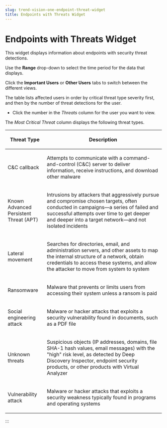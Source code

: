 ```yaml
---
slug: trend-vision-one-endpoint-threat-widget
title: Endpoints with Threats Widget
---
```

# Endpoints with Threats Widget

This widget displays information about endpoints with security threat detections.

Use the **Range** drop-down to select the time period for the data that displays.

Click the **Important Users** or **Other Users** tabs to switch between the different views.

The table lists affected users in order by critical threat type severity first, and then by the number of threat detections for the user.

- Click the number in the *Threats* column for the user you want to view.

The *Most Critical Threat* column displays the following threat types.

<table>
<colgroup>
<col style="width: 25%" />
<col style="width: 75%" />
</colgroup>
<thead>
<tr>
<th><p>Threat Type</p></th>
<th><p>Description</p></th>
</tr>
</thead>
<tbody>
<tr>
<td><p>C&amp;C callback</p></td>
<td><p>Attempts to communicate with a command-and-control (C&amp;C) server to deliver information, receive instructions, and download other malware</p></td>
</tr>
<tr>
<td><p>Known Advanced Persistent Threat (APT)</p></td>
<td><p>Intrusions by attackers that aggressively pursue and compromise chosen targets, often conducted in campaigns—a series of failed and successful attempts over time to get deeper and deeper into a target network—and not isolated incidents</p></td>
</tr>
<tr>
<td><p>Lateral movement</p></td>
<td><p>Searches for directories, email, and administration servers, and other assets to map the internal structure of a network, obtain credentials to access these systems, and allow the attacker to move from system to system</p></td>
</tr>
<tr>
<td><p>Ransomware</p></td>
<td><p>Malware that prevents or limits users from accessing their system unless a ransom is paid</p></td>
</tr>
<tr>
<td><p>Social engineering attack</p></td>
<td><p>Malware or hacker attacks that exploits a security vulnerability found in documents, such as a PDF file</p></td>
</tr>
<tr>
<td><p>Unknown threats</p></td>
<td><p>Suspicious objects (IP addresses, domains, file SHA-1 hash values, email messages) with the "high" risk level, as detected by Deep Discovery Inspector, endpoint security products, or other products with Virtual Analyzer</p></td>
</tr>
<tr>
<td><p>Vulnerability attack</p></td>
<td><p>Malware or hacker attacks that exploits a security weakness typically found in programs and operating systems</p></td>
</tr>
</tbody>
</table>
:::
